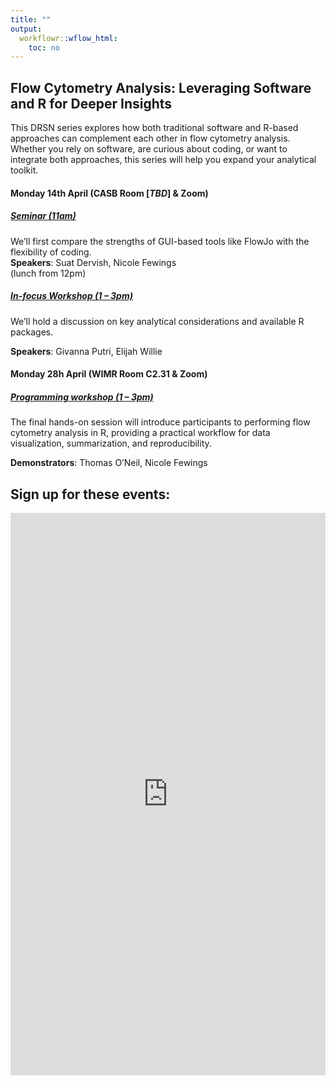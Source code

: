 ```yaml
---
title: ""
output:
  workflowr::wflow_html:
    toc: no
---
```


## **Flow Cytometry Analysis**: Leveraging Software and R for Deeper Insights

This DRSN series explores how both traditional software and R-based approaches can complement each other in flow cytometry analysis. Whether you rely on software, are curious about coding, or want to integrate both approaches, this series will help you expand your analytical toolkit.

<wimr> 

#### **Monday 14th April** (CASB Room [*TBD*] & Zoom)

##### [Seminar (11am)](https://drthomasoneil.github.io/analysis-user-group/202504_Seminar.html)

We’ll first compare the strengths of GUI-based tools like FlowJo with the flexibility of coding.    
**Speakers**: Suat Dervish, Nicole Fewings    
(lunch from 12pm)

##### [In-focus Workshop (1 – 3pm)](https://drthomasoneil.github.io/analysis-user-group/202504_InFocus.html)

We’ll hold a discussion on key analytical considerations and available R packages. 

**Speakers**: Givanna Putri, Elijah Willie

#### **Monday 28h April** (WIMR Room C2.31 & Zoom)

##### [Programming workshop (1 – 3pm)](https://drthomasoneil.github.io/analysis-user-group/202504_Workshop.html)

The final hands-on session will introduce participants to performing flow cytometry analysis in R, providing a practical workflow for data visualization, summarization, and reproducibility. 

**Demonstrators**: Thomas O’Neil, Nicole Fewings

<wimr>

## Sign up for these events:    


<iframe width="900px" height="900px" src="https://forms.office.com/r/wL59cC8nhq?embed=true" frameborder="0" marginwidth="0" marginheight="0" style="border: none; max-width:100%; max-height:100vh" allowfullscreen webkitallowfullscreen mozallowfullscreen msallowfullscreen> </iframe>
